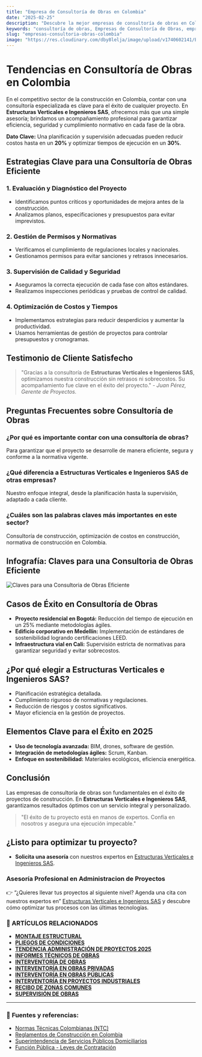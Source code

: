 ```yaml
---
title: "Empresa de Consultoría de Obras en Colombia"
date: "2025-02-25"
description: "Descubre la mejor empresas de consultoría de obras en Colombia y cómo optimizar tu proyecto con expertos."
keywords: "consultoría de obras, Empresas de Consultoría de Obras, empresas de construcción, supervisión de proyectos, gestión de obras, Estructuras Verticales e Ingenieros SAS, consultoría de construcción, optimización de costos en construcción, normativa de construcción en Colombia"
slug: "empresas-consultoria-obras-colombia"
image: "https://res.cloudinary.com/dby8lelja/image/upload/v1740602141/Estructuras%20Verticales%20e%20Ingenieros%20SAS/Imagenes%20Blog/Empresas_de_Consultor%C3%ADa_de_Obras_en_Colombia_nxmqz3.webp"
---
```


# Tendencias en Consultoría de Obras en Colombia

En el competitivo sector de la construcción en Colombia, contar con una consultoría especializada es clave para el éxito de cualquier proyecto. En **Estructuras Verticales e Ingenieros SAS**, ofrecemos más que una simple asesoría; brindamos un acompañamiento profesional para garantizar eficiencia, seguridad y cumplimiento normativo en cada fase de la obra.

**Dato Clave:** Una planificación y supervisión adecuadas pueden reducir costos hasta en un **20%** y optimizar tiempos de ejecución en un **30%**.

## Estrategias Clave para una Consultoría de Obras Eficiente

### 1. Evaluación y Diagnóstico del Proyecto

- Identificamos puntos críticos y oportunidades de mejora antes de la construcción.
- Analizamos planos, especificaciones y presupuestos para evitar imprevistos.

### 2. Gestión de Permisos y Normativas

- Verificamos el cumplimiento de regulaciones locales y nacionales.
- Gestionamos permisos para evitar sanciones y retrasos innecesarios.

### 3. Supervisión de Calidad y Seguridad

- Aseguramos la correcta ejecución de cada fase con altos estándares.
- Realizamos inspecciones periódicas y pruebas de control de calidad.

### 4. Optimización de Costos y Tiempos

- Implementamos estrategias para reducir desperdicios y aumentar la productividad.
- Usamos herramientas de gestión de proyectos para controlar presupuestos y cronogramas.



## Testimonio de Cliente Satisfecho

> "Gracias a la consultoría de **Estructuras Verticales e Ingenieros SAS**, optimizamos nuestra construcción sin retrasos ni sobrecostos. Su acompañamiento fue clave en el éxito del proyecto." - *Juan Pérez, Gerente de Proyectos.*

## Preguntas Frecuentes sobre Consultoría de Obras

### ¿Por qué es importante contar con una consultoría de obras?

Para garantizar que el proyecto se desarrolle de manera eficiente, segura y conforme a la normativa vigente.

### ¿Qué diferencia a Estructuras Verticales e Ingenieros SAS de otras empresas?

Nuestro enfoque integral, desde la planificación hasta la supervisión, adaptado a cada cliente.

### ¿Cuáles son las palabras claves más importantes en este sector?

Consultoría de construcción, optimización de costos en construcción, normativa de construcción en Colombia.


## Infografía: Claves para una Consultoria de Obras Eficiente  

![Claves para una Consultoria de Obras Eficiente ](https://res.cloudinary.com/dby8lelja/image/upload/v1739806246/Estructuras%20Verticales%20e%20Ingenieros%20SAS/Imagenes%20Blog/Consultoria_de_obras_infografia_dpjy3l.webp)  


## Casos de Éxito en Consultoría de Obras

- **Proyecto residencial en Bogotá:** Reducción del tiempo de ejecución en un 25% mediante metodologías ágiles.
- **Edificio corporativo en Medellín:** Implementación de estándares de sostenibilidad logrando certificaciones LEED.
- **Infraestructura vial en Cali:** Supervisión estricta de normativas para garantizar seguridad y evitar sobrecostos.

## ¿Por qué elegir a Estructuras Verticales e Ingenieros SAS?

- Planificación estratégica detallada.
- Cumplimiento riguroso de normativas y regulaciones.
- Reducción de riesgos y costos significativos.
- Mayor eficiencia en la gestión de proyectos.

## Elementos Clave para el Éxito en 2025

- **Uso de tecnología avanzada:** BIM, drones, software de gestión.
- **Integración de metodologías ágiles:** Scrum, Kanban.
- **Enfoque en sostenibilidad:** Materiales ecológicos, eficiencia energética.

## Conclusión

Las empresas de consultoría de obras son fundamentales en el éxito de proyectos de construcción. En **Estructuras Verticales e Ingenieros SAS**, garantizamos resultados óptimos con un servicio integral y personalizado.

> "El éxito de tu proyecto está en manos de expertos. Confía en nosotros y asegura una ejecución impecable."

## ¿Listo para optimizar tu proyecto?

- **Solicita una asesoría** con nuestros expertos en [Estructuras Verticales e Ingenieros SAS](https://www.estructurasverticales.com/).

### Asesoría Profesional en Administracion de Proyectos  

👉 “¿Quieres llevar tus proyectos al siguiente nivel? Agenda una cita con nuestros expertos en” [Estructuras Verticales e Ingenieros SAS](https://www.estructurasverticales.com/) y descubre cómo optimizar tus procesos con las últimas tecnologías.  


### 📌 ARTÍCULOS RELACIONADOS  

- **[MONTAJE ESTRUCTURAL](https://www.estructurasverticales.com/blog/montaje-estructural-construccion)**  
- **[PLIEGOS DE CONDICIONES](https://www.estructurasverticales.com/blog/elaboracion-pliegos-condiciones)**  
- **[TENDENCIA ADMINISTRACIÓN DE PROYECTOS 2025](https://www.estructurasverticales.com/blog/administracion-proyectos-construccion)**  
- **[INFORMES TÉCNICOS DE OBRAS](https://www.estructurasverticales.com/blog/informes-tecnicos-obras)**  
- **[INTERVENTORÍA DE OBRAS](https://www.estructurasverticales.com/blog/interventoria-obras-colombia)**  
- **[INTERVENTORÍA EN OBRAS PRIVADAS](https://www.estructurasverticales.com/blog/interventoria-obras-privadas)**  
- **[INTERVENTORÍA EN OBRAS PÚBLICAS](https://www.estructurasverticales.com/blog/interventoria-obras-publicas)**  
- **[INTERVENTORÍA EN PROYECTOS INDUSTRIALES](https://www.estructurasverticales.com/blog/interventoria-proyectos-industriales)**  
- **[RECIBO DE ZONAS COMUNES](https://www.estructurasverticales.com/blog/recibo-zonas-comunes-ph)**  
- **[SUPERVISIÓN DE OBRAS](https://www.estructurasverticales.com/blog/supervision-obras-construccion)**  


---

### 🔗 **Fuentes y referencias:**  

- [Normas Técnicas Colombianas (NTC)](https://www.icontec.org/)  
- [Reglamentos de Construcción en Colombia](https://www.minvivienda.gov.co/)  
- [Superintendencia de Servicios Públicos Domiciliarios](https://www.superservicios.gov.co/)  
- [Función Pública - Leyes de Contratación](https://www.funcionpublica.gov.co/)  